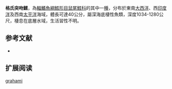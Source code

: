 {{Speciesbox
| name = 格氏突吻鱈
| status = NE
| status_system = iucn3.1
| trend = unknow
| genus = Coryphaenoides
| species = grahami
| authority = [[Iwamoto_&_Shcherbachev|Iwamoto & Shcherbachev]], 1991
| synonyms = 
}}
'''格氏突吻鱈'''，為[[輻鰭魚綱|輻鰭魚綱]][[鱈形目|鱈形目]][[鼠尾鱈科|鼠尾鱈科]]的其中一[[種|種]]，分布於東南[[大西洋|大西洋]]、西[[印度洋|印度洋]]及西南[[太平洋|太平洋]]海域，體長可達40公分，屬深海底棲性魚類，深度1034-1280公尺，棲息在底層水域，生活習性不明。

==参考文献==
*{{FishBase_species|genus=Coryphaenoides|species=grahami|year=2015|month=12}}

== 扩展阅读 ==
{{refbegin}}
{{wikispecies-inline|Coryphaenoides grahami|格氏突吻鱈}}
{{refend}}
{{Taxonbar|from=Q2885381}}

[[Category:突吻鱈屬|grahami]]


{{鱈形目小作品}}